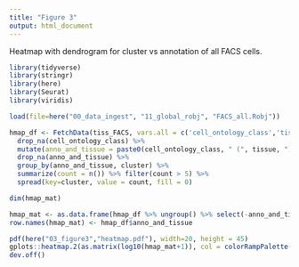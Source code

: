 ```yaml
---
title: "Figure 3"
output: html_document
---
```


Heatmap with dendrogram for cluster vs annotation of all FACS cells.

```r
library(tidyverse)
library(stringr)
library(here)
library(Seurat)
library(viridis)
```

```r
load(file=here("00_data_ingest", "11_global_robj", "FACS_all.Robj"))
```

```r
hmap_df <- FetchData(tiss_FACS, vars.all = c('cell_ontology_class','tissue', 'cluster')) %>% 
  drop_na(cell_ontology_class) %>% 
  mutate(anno_and_tissue = paste0(cell_ontology_class, " (", tissue, ")")) %>% 
  drop_na(anno_and_tissue) %>% 
  group_by(anno_and_tissue, cluster) %>% 
  summarize(count = n()) %>% filter(count > 5) %>% 
  spread(key=cluster, value = count, fill = 0)
```

```r
dim(hmap_mat)
```


```r
hmap_mat <- as.data.frame(hmap_df %>% ungroup() %>% select(-anno_and_tissue))
row.names(hmap_mat) <- hmap_df$anno_and_tissue

pdf(here("03_figure3","heatmap.pdf"), width=20, height = 45)
gplots::heatmap.2(as.matrix(log10(hmap_mat+1)), col = colorRampPalette(c("white", "red"))(10), trace = "none", margins=c(10,36), Colv=TRUE, dendrogram = "row", cexRow = 2.0, cexCol = 2.0, key = FALSE, keysize = 0.05, distfun=function(x) as.dist(1-cor(t(x))))
dev.off()
```